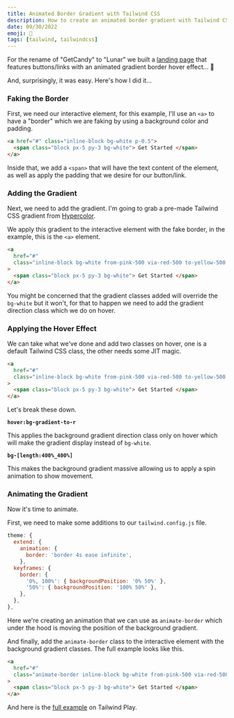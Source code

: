 ```yaml
---
title: Animated Border Gradient with Tailwind CSS
description: How to create an animated border gradient with Tailwind CSS with no custom CSS.
date: 09/30/2022
emoji: 🎨
tags: [tailwind, tailwindcss]
---
```


For the rename of "GetCandy" to "Lunar" we built a [landing page](https://lunarphp.io/) that features buttons/links with an animated gradient border hover effect... 🫠

And, surprisingly, it was easy. Here's how I did it...

### Faking the Border

First, we need our interactive element, for this example, I'll use an `<a>` to have a "border" which we are faking by using a background color and padding.

```html
<a href="#" class="inline-block bg-white p-0.5">
  <span class="block px-5 py-3 bg-white"> Get Started </span>
</a>
```

Inside that, we add a `<span>` that will have the text content of the element, as well as apply the padding that we desire for our button/link.

### Adding the Gradient

Next, we need to add the gradient. I'm going to grab a pre-made Tailwind CSS gradient from [Hypercolor](https://hypercolor.dev/).

We apply this gradient to the interactive element with the fake border, in the example, this is the `<a>` element.

```html
<a
  href="#"
  class="inline-block bg-white from-pink-500 via-red-500 to-yellow-500 p-0.5"
>
  <span class="block px-5 py-3 bg-white"> Get Started </span>
</a>
```

You might be concerned that the gradient classes added will override the `bg-white` but it won't, for that to happen we need to add the gradient direction class which we do on hover.

### Applying the Hover Effect

We can take what we've done and add two classes on hover, one is a default Tailwind CSS class, the other needs some JIT magic.

```html
<a
  href="#"
  class="inline-block bg-white from-pink-500 via-red-500 to-yellow-500 p-0.5 hover:bg-gradient-to-r bg-[length:400%_400%]"
>
  <span class="block px-5 py-3 bg-white"> Get Started </span>
</a>
```

Let's break these down.

**`hover:bg-gradient-to-r `**

This applies the background gradient direction class only on hover which will make the gradient display instead of `bg-white`.

**`bg-[length:400%_400%]`**

This makes the background gradient massive allowing us to apply a spin animation to show movement.

### Animating the Gradient

Now it's time to animate.

First, we need to make some additions to our `tailwind.config.js` file.

```js
theme: {
  extend: {
    animation: {
      border: 'border 4s ease infinite',
    },
  keyframes: {
    border: {
      '0%, 100%': { backgroundPosition: '0% 50%' },
      '50%': { backgroundPosition: '100% 50%' },
    },
  },
},
```

Here we're creating an animation that we can use as `animate-border` which under the hood is moving the position of the background gradient.

And finally, add the `animate-border` class to the interactive element with the background gradient classes. The full example looks like this.

```html
<a
  href="#"
  class="animate-border inline-block bg-white from-pink-500 via-red-500 to-yellow-500 p-0.5 hover:bg-gradient-to-r bg-[length:400%_400%] "
>
  <span class="block px-5 py-3 bg-white"> Get Started </span>
</a>
```

And here is the [full example](https://play.tailwindcss.com/G0fl4mBN3Z?layout=preview) on Tailwind Play.
